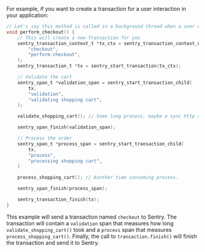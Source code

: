 For example, if you want to create a transaction for a user interaction in your application:

```c
// Let's say this method is called in a background thread when a user clicks on the checkout button.
void perform_checkout() {
    // This will create a new Transaction for you
    sentry_transaction_context_t *tx_ctx = sentry_transaction_context_new(
        "checkout",
        "perform-checkout",
    );
    sentry_transaction_t *tx = sentry_start_transaction(tx_ctx);

    // Validate the cart
    sentry_span_t *validation_span = sentry_start_transaction_child(
        tx,
        "validation",
        "validating shopping cart",
    );

    validate_shopping_cart(); // Some long process, maybe a sync http request.

    sentry_span_finish(validation_span);

    // Process the order
    sentry_span_t *process_span = sentry_start_transaction_child(
        tx,
        "process",
        "processing shopping cart",
    )

    process_shopping_cart(); // Another time consuming process.

    sentry_span_finish(process_span);

    sentry_transaction_finish(tx);
}
```

This example will send a transaction named `checkout` to Sentry. The transaction will contain a `validation` span that measures how long `validate_shopping_cart()` took and a `process` span that measures `process_shopping_cart()`. Finally, the call to `transaction.finish()` will finish the transaction and send it to Sentry.

